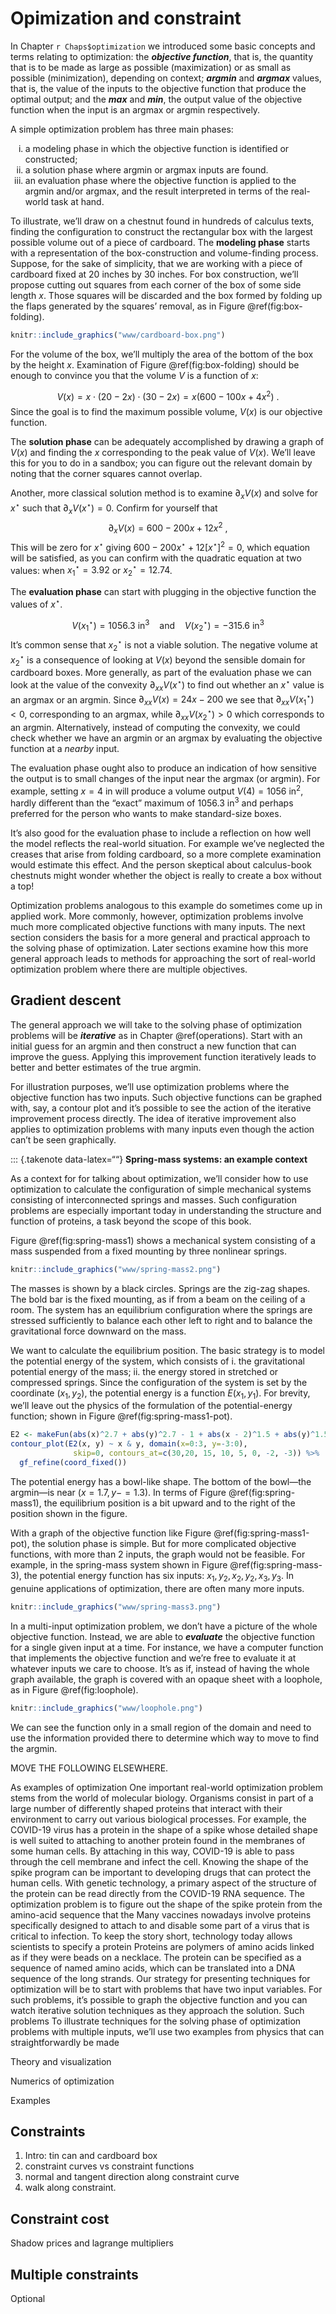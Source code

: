 # Opimization and constraint

In Chapter `r Chaps$optimization` we introduced some basic concepts and terms relating to optimization: the ***objective function***, that is, the quantity that is to be made as large as possible (maximization) or as small as possible (minimization), depending on context; ***argmin*** and ***argmax*** values, that is, the value of the inputs to the objective function that produce the optimal output; and the ***max*** and ***min***, the output value of the objective function when the input is an argmax or argmin respectively. 

A simple optimization problem has three main phases:

i. a modeling phase in which the objective function is identified or constructed;
ii. a solution phase where argmin or argmax inputs are found.
iii. an evaluation phase where the objective function is applied to the argmin and/or argmax, and the result interpreted in terms of the real-world task at hand. 

To illustrate, we'll draw on a chestnut found in hundreds of calculus texts, finding the configuration to construct the rectangular box with the largest possible volume out of a piece of cardboard. The **modeling phase** starts with a representation of the box-construction and volume-finding process. Suppose, for the sake of simplicity, that we are working with a piece of cardboard fixed at 20 inches by 30 inches. For box construction, we'll propose cutting out squares from each corner of the box of some side length $x$. Those squares will be discarded and the box formed by folding up the flaps generated by the squares' removal, as in Figure \@ref(fig:box-folding).


```r
knitr::include_graphics("www/cardboard-box.png")
```

For the volume of the box, we'll multiply the area of the bottom of the box by the height $x$. Examination of Figure \@ref(fig:box-folding) should be enough to convince you that the volume $V$ is a function of $x$:

$$V(x) = x\cdot (20-2x)\cdot(30-2x) =  x(600 - 100 x + 4 x^2)\ .$$
Since the goal is to find the maximum possible volume, $V(x)$ is our objective function.

The **solution phase** can be adequately accomplished by drawing a graph of $V(x)$ and finding the $x$ corresponding to the peak value of $V(x)$. We'll leave this for you to do in a sandbox; you can figure out the relevant domain by noting that the corner squares cannot overlap.

Another, more classical solution method is to examine $\partial_x V(x)$ and solve for $x^\star$ such that $\partial_x V(x^\star) = 0$. Confirm for yourself that
$$\partial_x V(x) = 600 - 200 x + 12 x^2\ ,$$ This will be zero for $x^\star$ giving $600 - 200 x^\star + 12 \left[x^\star\right]^2 = 0$, which equation will be satisfied, as you can confirm with the quadratic equation at two values: when $x_1^\star = 3.92$ or $x_2^\star = 12.74$.

The **evaluation phase** can start with plugging in the objective function the values of $x^\star$.

$$V(x_1^\star) = 1056.3\ \text{in}^3 \ \ \ \ \text{and}\ \ \ \ V(x_2^\star) = -315.6\ \text{in}^3$$
It's common sense that $x_2^\star$ is not a viable solution. The negative volume at $x_2^\star$ is a consequence of looking at $V(x)$ beyond the sensible domain for cardboard boxes. More generally, as part of the evaluation phase we can look at the value of the convexity $\partial_{xx} V(x^\star)$ to find out whether an $x^\star$ value is an argmax or an argmin. Since $\partial_{xx} V(x) = 24 x - 200$ we see that $\partial_{xx} V(x_1^\star) < 0$, corresponding to an argmax, while $\partial_{xx} V(x_2^\star) > 0$ which corresponds to an argmin.  Alternatively, instead of computing the convexity, we could check whether we have an argmin or an argmax by evaluating the objective function at a *nearby* input. 

The evaluation phase ought also to produce an indication of how sensitive the output is to small changes of the input near the argmax (or argmin). For example, setting $x=4$ in will produce a volume output $V(4) = 1056$ in^2^, hardly different than the "exact" maximum of 1056.3 in^3^ and perhaps preferred for the person who wants to make standard-size boxes.

It's also good for the evaluation phase to include a reflection on how well the model reflects the real-world situation. For example we've neglected the creases that arise from folding cardboard, so a more complete examination would estimate this effect. And the person skeptical about calculus-book chestnuts might wonder whether the object is really to create a box without a top!

Optimization problems analogous to this example do sometimes come up in applied work. More commonly, however, optimization problems involve much more complicated objective functions with many inputs. The next section considers the basis for a more general and practical approach to the solving phase of optimization. Later sections examine how this more general approach leads to methods for approaching the sort of real-world optimization problem where there are multiple objectives.

## Gradient descent

The general approach we will take to the solving phase of optimization problems will be ***iterative*** as in Chapter \@ref(operations). Start with an initial guess for an argmin and then construct a new function that can improve the guess. Applying this improvement function iteratively leads to better and better estimates of the true argmin. 

For illustration purposes, we'll use optimization problems where the objective function has two inputs. Such objective functions can be graphed with, say, a contour plot and it's possible to see the action of the iterative improvement process directly. The idea of iterative improvement also applies to optimization problems with many inputs even though the action can't be seen graphically.

::: {.takenote data-latex=""}
**Spring-mass systems: an example context**

As a context for for talking about optimization, we'll consider how to use optimization to calculate the configuration of simple mechanical systems consisting of interconnected springs and masses. Such configuration problems are especially important today in understanding the structure and function of proteins, a task beyond the scope of this book.

Figure \@ref(fig:spring-mass1) shows a mechanical system consisting of a mass suspended from a fixed mounting by three nonlinear springs.

```r
knitr::include_graphics("www/spring-mass2.png")
```
The masses is shown by a black circles. Springs are the zig-zag shapes. The bold bar is the fixed mounting, as if from a beam on the ceiling of a room. The system has an equilibrium configuration where the springs are stressed sufficiently to balance each other left to right and to balance the gravitational force downward on the mass. 

We want to calculate the equilibrium position. The basic strategy is to model the potential energy of the system, which consists of i. the gravitational potential energy of the mass; ii. the energy stored in stretched or compressed springs. Since the configuration of the system is set by the coordinate $(x_1, y_2)$, the potential energy is a function $E(x_1, y_1)$. For brevity, we'll leave out the physics of the formulation of the potential-energy function; shown in Figure \@ref(fig:spring-mass1-pot).

```r
E2 <- makeFun(abs(x)^2.7 + abs(y)^2.7 - 1 + abs(x - 2)^1.5 + abs(y)^1.5 - 1 + 9.8 *y + abs(x-3)^3 + abs(y)^3 - 1 ~ x & y)
contour_plot(E2(x, y) ~ x & y, domain(x=0:3, y=-3:0),
              skip=0, contours_at=c(30,20, 15, 10, 5, 0, -2, -3)) %>%
  gf_refine(coord_fixed())
```
The potential energy has a bowl-like shape. The bottom of the bowl---the argmin---is near $(x=1.7, y-=1.3)$. In terms of Figure \@ref(fig:spring-mass1), the equilibrium position is a bit upward and to the right of the position shown in the figure.

With a graph of the objective function like Figure \@ref(fig:spring-mass1-pot), the solution phase is simple. But for more complicated objective functions, with more than 2 inputs, the graph would not be feasible. For example, in the spring-mass system shown in Figure \@ref(fig:spring-mass-3), the potential energy function has six inputs: $x_1, y_2, x_2, y_2, x_3, y_3$. In genuine applications of optimization, there are often many more inputs. 

```r
knitr::include_graphics("www/spring-mass3.png")

```

In a multi-input optimization problem, we don't have a picture of the whole objective function. Instead, we are able to ***evaluate*** the objective function for a single given input at a time. For instance, we have a computer function that implements the objective function and we're free to evaluate it at whatever inputs we care to choose. It's as if, instead of having the whole graph available, the graph is covered with an opaque sheet with a loophole, as in Figure \@ref(fig:loophole).

```r
knitr::include_graphics("www/loophole.png")
```
We can see the function only in a small region of the domain and need to use the information provided there to determine which way to move to find the argmin. 




MOVE THE FOLLOWING ELSEWHERE.




As examples of optimization 
One important real-world optimization problem stems from the world of molecular biology. Organisms consist in part of a large number of differently shaped proteins that interact with their environment to carry out various biological processes. For example, the COVID-19 virus has a protein in the shape of a spike whose detailed shape is well suited to attaching to another protein found in the membranes of some human cells. By attaching in this way, COVID-19 is able to pass through the cell membrane and infect the cell. Knowing the shape of the spike program can be important to developing drugs that can protect the human cells. With genetic technology, a primary aspect of the structure of the protein can be read directly from the COVID-19 RNA sequence. The optimization problem is to figure out the shape of the spike protein from the amino-acid sequence that the  Many vaccines nowadays involve proteins specifically designed to attach to and disable some part of a virus that is critical to infection. To keep the story short, technology today allows scientists to specify a protein Proteins are polymers of amino acids linked as if they were beads on a necklace. The protein can be specified as a sequence of named amino acids, which can be translated into a DNA sequence of the  long strands. 
Our strategy for presenting techniques for optimization will be to start with problems that have two input variables. For such problems, it's possible to graph the objective function and you can watch iterative solution techniques as they approach the solution. Such problems 
To illustrate techniques for the solving phase of optimization problems with multiple inputs, we'll use two examples from physics that can straightforwardly be made 

Theory and visualization

::: {.rmosaic data-latex=""}
Numerics of optimization


:::

Examples


## Constraints

1. Intro: tin can and cardboard box
1. constraint curves vs constraint functions
2. normal and tangent direction along constraint curve
3. walk along constraint.

## Constraint cost

Shadow prices and lagrange multipliers

## Multiple constraints

Optional 
